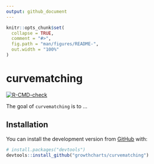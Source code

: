 ```yaml
---
output: github_document
---
```


<!-- README.md is generated from README.Rmd. Please edit that file -->

```r
knitr::opts_chunk$set(
  collapse = TRUE,
  comment = "#>",
  fig.path = "man/figures/README-",
  out.width = "100%"
)
```

# curvematching

<!-- badges: start -->
[![R-CMD-check](https://github.com/growthcharts/curvematching/actions/workflows/R-CMD-check.yaml/badge.svg)](https://github.com/growthcharts/curvematching/actions/workflows/R-CMD-check.yaml)
<!-- badges: end -->

The goal of `curvematching` is to ...

## Installation

You can install the development version from [GitHub](https://github.com/) with:

``` r
# install.packages("devtools")
devtools::install_github("growthcharts/curvematching")
```
